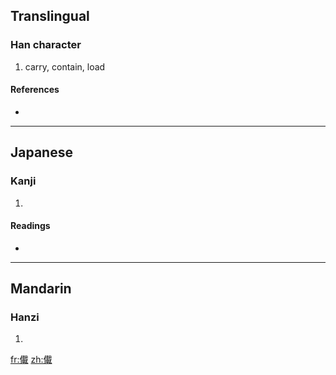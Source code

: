{{also|傤}}
==Translingual==

===Han character===
{{Han char|rn=9|rad=人|as=13|sn=15|four=|canj=人十戈十 (OJIJ)}}

# carry, contain, load

====References====
* {{Han ref|kx=0119.231|dkj=01210|hdz=10223.100|uh=510E|ud=20750}}

----

==Japanese==

===Kanji===
{{ja-kanji|grade=|rs=人13}}

# {{defn|Japanese}}

====Readings====
* {{ja-readings|on=[[さい]] (sai)|kun=[[のせる]] (noseru)}}

----

==Mandarin==

===Hanzi===
{{cmn-hanzi|pin=[[zài]] ([[zai4]])|wg=tsai<sup>4</sup>}}

# {{defn|Mandarin}}

[[fr:儎]]
[[zh:儎]]
